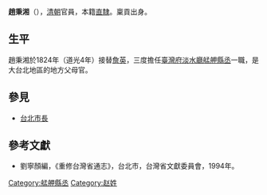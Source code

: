 '''趙秉湘'''（{{bd|？||？||catIdx=Z}}），[[清朝|清朝]]官員，本籍[[直隸|直隸]]。稟貢出身。

== 生平 ==
趙秉湘於1824年（道光4年）接替[[詹英|詹英]]，三度擔任[[臺灣府淡水廳艋舺縣丞|臺灣府淡水廳艋舺縣丞]]一職，是大台北地區的地方父母官。

==參見==
*[[台北市長|台北市長]]

==參考文獻==
*劉寧顏編，《重修台灣省通志》，台北市，台灣省文獻委員會，1994年。

{{start box}}
{{s-off}}
{{s-before|[[詹英|詹英]]}}
{{s-title|[[艋舺|艋舺]][[縣丞|縣丞]]|1824年上任}}
{{s-after|[[張元疆|張元疆]]}}
{{s-before|[[張元疆|張元疆]]}}
{{s-title|[[艋舺|艋舺]][[縣丞|縣丞]]|1828年上任}}
{{s-after|[[蔣律武|蔣律武]]}}
{{s-before|[[易金杓|易金杓]]}}
{{s-title|[[艋舺|艋舺]][[縣丞|縣丞]]|1838年上任}}
{{s-after|[[宓惟康|宓惟康]]}}
{{end box}}

[[Category:艋舺縣丞|Category:艋舺縣丞]]
[[Category:赵姓|Category:赵姓]]